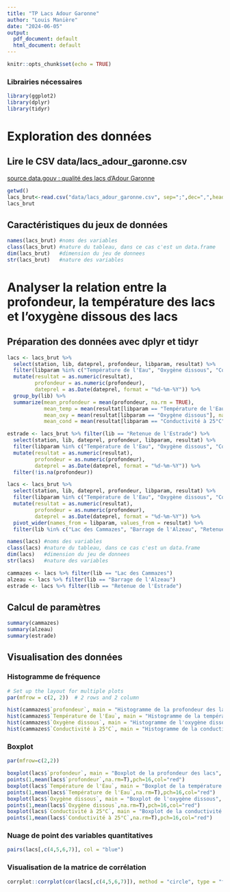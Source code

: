 ```yaml
---
title: "TP Lacs Adour Garonne"
author: "Louis Manière"
date: "2024-06-05"
output:
  pdf_document: default
  html_document: default
---
```


```r
knitr::opts_chunk$set(echo = TRUE)
```

### Librairies nécessaires
```r
library(ggplot2)
library(dplyr)
library(tidyr)
```


# Exploration des données

## Lire le CSV data/lacs_adour_garonne.csv

[source data.gouv : qualité des lacs d'Adour Garonne](https://www.data.gouv.fr/fr/datasets/r/f5a6b8c3-6c53-43ee-ac8b-f25e94530950)

```r
getwd()
lacs_brut<-read.csv("data/lacs_adour_garonne.csv", sep=";",dec=",",header=TRUE, encoding = "latin1")
lacs_brut
```
## Caractéristiques du jeux de données

```r
names(lacs_brut) #noms des variables
class(lacs_brut) #nature du tableau, dans ce cas c'est un data.frame
dim(lacs_brut)   #dimension du jeu de donnees
str(lacs_brut)   #nature des variables
```

# Analyser la relation entre la profondeur, la température des lacs et l'oxygène dissous des lacs

## Préparation des données avec dplyr et tidyr

```r
lacs <- lacs_brut %>% 
  select(station, lib, dateprel, profondeur, libparam, resultat) %>% 
  filter(libparam %in% c("Température de l'Eau", "Oxygène dissous", "Conductivité à 25°C")) %>% 
  mutate(resultat = as.numeric(resultat),
         profondeur = as.numeric(profondeur),
         dateprel = as.Date(dateprel, format = "%d-%m-%Y")) %>% 
  group_by(lib) %>% 
  summarize(mean_profondeur = mean(profondeur, na.rm = TRUE),
            mean_temp = mean(resultat[libparam == "Température de l'Eau"], na.rm = TRUE),
            mean_oxy = mean(resultat[libparam == "Oxygène dissous"], na.rm = TRUE),
            mean_cond = mean(resultat[libparam == "Conductivité à 25°C"], na.rm = TRUE))
```





```r
estrade <- lacs_brut %>% filter(lib == "Retenue de l'Estrade") %>% 
  select(station, lib, dateprel, profondeur, libparam, resultat) %>%
  filter(libparam %in% c("Température de l'Eau", "Oxygène dissous", "Conductivité à 25°C")) %>% 
  mutate(resultat = as.numeric(resultat),
         profondeur = as.numeric(profondeur),
         dateprel = as.Date(dateprel, format = "%d-%m-%Y")) %>% 
  filter(!is.na(profondeur))
```


```r
lacs <- lacs_brut %>% 
  select(station, lib, dateprel, profondeur, libparam, resultat) %>% 
  filter(libparam %in% c("Température de l'Eau", "Oxygène dissous", "Conductivité à 25°C")) %>% 
  mutate(resultat = as.numeric(resultat),
         profondeur = as.numeric(profondeur),
         dateprel = as.Date(dateprel, format = "%d-%m-%Y")) %>%
  pivot_wider(names_from = libparam, values_from = resultat) %>% 
  filter(lib %in% c("Lac des Cammazes", "Barrage de l'Alzeau", "Retenue de l'Estrade"))
```

```r
names(lacs) #noms des variables
class(lacs) #nature du tableau, dans ce cas c'est un data.frame
dim(lacs)   #dimension du jeu de donnees
str(lacs)   #nature des variables
```

```r
cammazes <- lacs %>% filter(lib == "Lac des Cammazes")
alzeau <- lacs %>% filter(lib == "Barrage de l'Alzeau")
estrade <- lacs %>% filter(lib == "Retenue de l'Estrade")
```


## Calcul de paramètres

```r
summary(cammazes)
summary(alzeau)
summary(estrade)
```
## Visualisation des données

### Histogramme de fréquence
```r
# Set up the layout for multiple plots
par(mfrow = c(2, 2))  # 2 rows and 2 column

hist(cammazes$`profondeur`, main = "Histogramme de la profondeur des lacs", xlab = "profondeur (cm)", col = "lightblue")
hist(cammazes$`Température de l'Eau`, main = "Histogramme de la température de l'eau", xlab = "Température de l'eau (°C)", col = "lightblue")
hist(cammazes$`Oxygène dissous`, main = "Histogramme de l'oxygène dissous", xlab = "Oxygène dissous (mg/L)", col = "lightblue")
hist(cammazes$`Conductivité à 25°C`, main = "Histogramme de la conductivité à 25°C", xlab = "Conductivité à 25°C (µS/cm)", col = "lightblue")
```

### Boxplot

```r
par(mfrow=c(2,2))

boxplot(lacs$`profondeur`, main = "Boxplot de la profondeur des lacs", col = "lightblue")
points(1,mean(lacs$`profondeur`,na.rm=T),pch=16,col="red")
boxplot(lacs$`Température de l'Eau`, main = "Boxplot de la température de l'eau", col = "lightblue")
points(1,mean(lacs$`Température de l'Eau`,na.rm=T),pch=16,col="red")
boxplot(lacs$`Oxygène dissous`, main = "Boxplot de l'oxygène dissous", col = "lightblue")
points(1,mean(lacs$`Oxygène dissous`,na.rm=T),pch=16,col="red")
boxplot(lacs$`Conductivité à 25°C`, main = "Boxplot de la conductivité à 25°C", col = "lightblue")
points(1,mean(lacs$`Conductivité à 25°C`,na.rm=T),pch=16,col="red")
```
### Nuage de point des variables quantitatives

```r
pairs(lacs[,c(4,5,6,7)], col = "blue")
```
### Visualisation de la matrice de corrélation

```r
corrplot::corrplot(cor(lacs[,c(4,5,6,7)]), method = "circle", type = "full")
```

